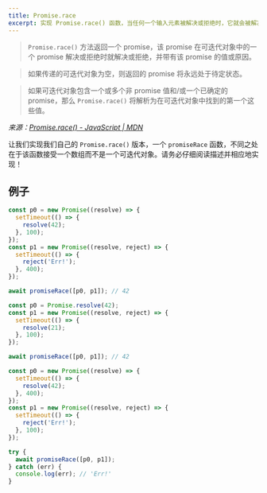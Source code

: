 ```yaml
---
title: Promise.race
excerpt: 实现 Promise.race() 函数，当任何一个输入元素被解决或拒绝时，它就会被解决或拒绝。
---
```


> `Promise.race()` 方法返回一个 promise，该 promise 在可迭代对象中的一个 promise 解决或拒绝时就解决或拒绝，并带有该 promise 的值或原因。

> 如果传递的可迭代对象为空，则返回的 promise 将永远处于待定状态。

> 如果可迭代对象包含一个或多个非 promise 值和/或一个已确定的 promise，那么 `Promise.race()` 将解析为在可迭代对象中找到的第一个这些值。

*来源：[Promise.race() - JavaScript | MDN](https://developer.mozilla.org/zh-CN/docs/Web/JavaScript/Reference/Global_Objects/Promise/race)*

让我们实现我们自己的 `Promise.race()` 版本，一个 `promiseRace` 函数，不同之处在于该函数接受一个数组而不是一个可迭代对象。请务必仔细阅读描述并相应地实现！

## 例子

```js
const p0 = new Promise((resolve) => {
  setTimeout(() => {
    resolve(42);
  }, 100);
});
const p1 = new Promise((resolve, reject) => {
  setTimeout(() => {
    reject('Err!');
  }, 400);
});

await promiseRace([p0, p1]); // 42
```

```js
const p0 = Promise.resolve(42);
const p1 = new Promise((resolve, reject) => {
  setTimeout(() => {
    resolve(21);
  }, 100);
});

await promiseRace([p0, p1]); // 42
```

```js
const p0 = new Promise((resolve) => {
  setTimeout(() => {
    resolve(42);
  }, 400);
});
const p1 = new Promise((resolve, reject) => {
  setTimeout(() => {
    reject('Err!');
  }, 100);
});

try {
  await promiseRace([p0, p1]);
} catch (err) {
  console.log(err); // 'Err!'
}
```
